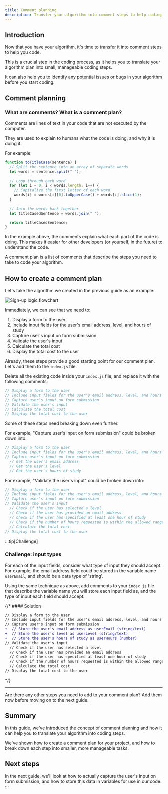 ```yaml
---
title: Comment planning
description: Transfer your algorithm into comment steps to help coding
---
```



## Introduction

Now that you have your algorithm, it's time to transfer it into comment steps to help you code.

This is a crucial step in the coding process, as it helps you to translate your algorithm plan into small, manageable coding steps.

It can also help you to identify any potential issues or bugs in your algorithm before you start coding.

## Comment planning

### What are comments? What is a comment plan?

Comments are lines of text in your code that are not executed by the computer.

They are used to explain to humans what the code is doing, and why it is doing it.

For example:

```javascript
function toTitleCase(sentence) {
  // Split the sentence into an array of separate words
  let words = sentence.split(" ");
  
  // Loop through each word
  for (let i = 0; i < words.length; i++) {
    // Capitalize the first letter of each word
    words[i] = words[i][0].toUpperCase() + words[i].slice(1);
  }
  
  // Join the words back together
  let titleCasedSentence = words.join(" ");

  return titleCasedSentence;
}
```

In the example above, the comments explain what each part of the code is doing. This makes it easier for other developers (or yourself, in the future) to understand the code.

A comment plan is a list of comments that describe the steps you need to take to code your algorithm.

## How to create a comment plan

Let's take the algorithm we created in the previous guide as an example:

![Sign-up logic flowchart](src/assets/png/programming/harmony-sign-up-logic.png)

Immediately, we can see that we need to:

1. Display a form to the user
2. Include input fields for the user's email address, level, and hours of study
3. Capture user's input on form submission
4. Validate the user's input
5. Calculate the total cost
6. Display the total cost to the user

Already, these steps provide a good starting point for our comment plan. Let's add them to the `index.js` file.

Delete all the existing code inside your `index.js` file, and replace it with the following comments:

```javascript title="index.js"
// Display a form to the user
// Include input fields for the user's email address, level, and hours of study
// Capture user's input on form submission
// Validate the user's input
// Calculate the total cost
// Display the total cost to the user
```

Some of these steps need breaking down even further. 

For example, "Capture user's input on form submission" could be broken down into:

```javascript title="index.js"
// Display a form to the user
// Include input fields for the user's email address, level, and hours of study
// Capture user's input on form submission
  // Get the user's email address
  // Get the user's level
  // Get the user's hours of study
```

For example, "Validate the user's input" could be broken down into:

```javascript title="index.js"
// Display a form to the user
// Include input fields for the user's email address, level, and hours of study
// Capture user's input on form submission
// Validate the user's input
  // Check if the user has selected a level
  // Check if the user has provided an email address
  // Check if the user has specified at least one hour of study
  // Check if the number of hours requested is within the allowed range
  // Calculate the total cost
// Display the total cost to the user

```

:::tip[Challenge]

### Challenge: input types

For each of the input fields, consider what type of input they should accept. For example, the email address field could be stored in the variable name `userEmail`, and should be a data type of 'string'.

Using the same technique as above, add comments to your `index.js` file that describe the variable name you will store each input field as, and the type of input each field should accept.

{/* #### Solution

<MonsterReveal>

```diff lang="javascript" title="index.js" showLineNumbers
// Display a form to the user
// Include input fields for the user's email address, level, and hours of study
// Capture user's input on form submission
+  // Store the user's email address as userEmail (string/text)
+  // Store the user's level as userLevel (string/text)
+  // Store the user's hours of study as userHours (number)
// Validate the user's input
  // Check if the user has selected a level
  // Check if the user has provided an email address
  // Check if the user has specified at least one hour of study
  // Check if the number of hours requested is within the allowed range
  // Calculate the total cost
// Display the total cost to the user
```

</MonsterReveal> */}

---

Are there any other steps you need to add to your comment plan? Add them now before moving on to the next guide. 

## Summary

In this guide, we've introduced the concept of comment planning and how it can help you to translate your algorithm into coding steps.

We've shown how to create a comment plan for your project, and how to break down each step into smaller, more manageable tasks.

## Next steps

In the next guide, we'll look at how to actually capture the user's input on form submission, and how to store this data in variables for use in our code.
:::